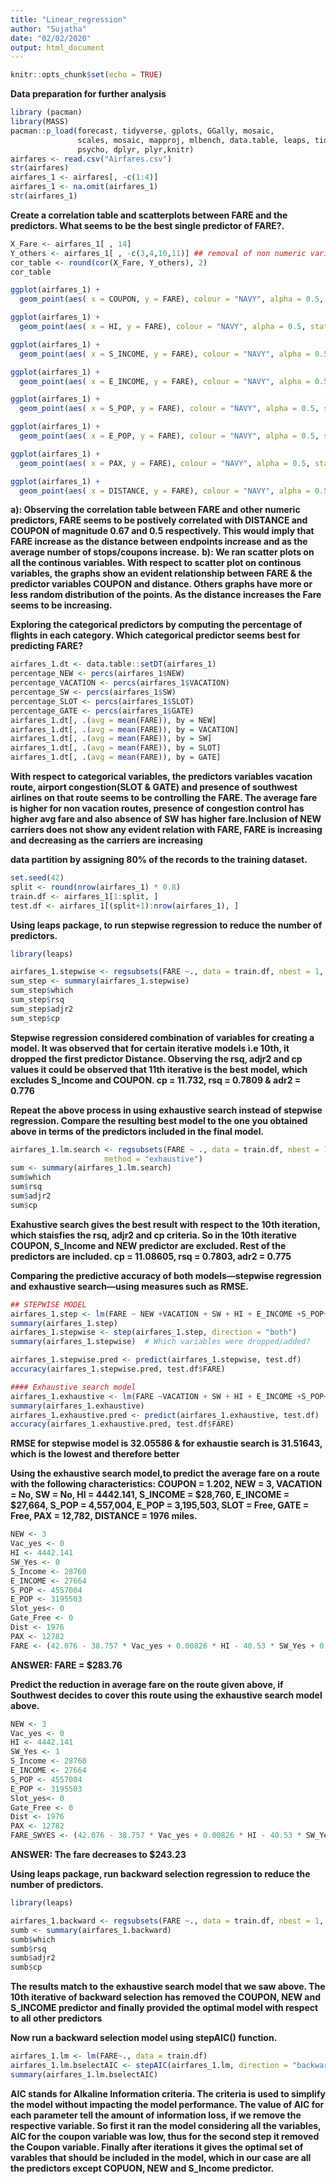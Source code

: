 ```yaml
---
title: "Linear_regression"
author: "Sujatha"
date: "02/02/2020"
output: html_document
---
```


```r
knitr::opts_chunk$set(echo = TRUE)
```

__Data preparation for further analysis__
```r
library (pacman)
library(MASS)
pacman::p_load(forecast, tidyverse, gplots, GGally, mosaic,
               scales, mosaic, mapproj, mlbench, data.table, leaps, tidyverse,
               psycho, dplyr, plyr,knitr)
airfares <- read.csv("Airfares.csv")
str(airfares)
airfares_1 <- airfares[, -c(1:4)]
airfares_1 <- na.omit(airfares_1)
str(airfares_1)
```


__Create a correlation table and scatterplots between FARE and the predictors. What seems to be the best single predictor of FARE?.__
```r
X_Fare <- airfares_1[ , 14]
Y_others <- airfares_1[ , -c(3,4,10,11)] ## removal of non numeric variables
cor_table <- round(cor(X_Fare, Y_others), 2)
cor_table

ggplot(airfares_1) +
  geom_point(aes( x = COUPON, y = FARE), colour = "NAVY", alpha = 0.5, stat = "identity", na.rm = TRUE)

ggplot(airfares_1) +
  geom_point(aes( x = HI, y = FARE), colour = "NAVY", alpha = 0.5, stat = "identity", na.rm = TRUE)

ggplot(airfares_1) +
  geom_point(aes( x = S_INCOME, y = FARE), colour = "NAVY", alpha = 0.5, stat = "identity", na.rm = TRUE)

ggplot(airfares_1) +
  geom_point(aes( x = E_INCOME, y = FARE), colour = "NAVY", alpha = 0.5, stat = "identity", na.rm = TRUE)

ggplot(airfares_1) +
  geom_point(aes( x = S_POP, y = FARE), colour = "NAVY", alpha = 0.5, stat = "identity", na.rm = TRUE)

ggplot(airfares_1) +
  geom_point(aes( x = E_POP, y = FARE), colour = "NAVY", alpha = 0.5, stat = "identity", na.rm = TRUE)

ggplot(airfares_1) +
  geom_point(aes( x = PAX, y = FARE), colour = "NAVY", alpha = 0.5, stat = "identity", na.rm = TRUE)

ggplot(airfares_1) +
  geom_point(aes( x = DISTANCE, y = FARE), colour = "NAVY", alpha = 0.5, stat = "identity", na.rm = TRUE)
```
__a): Observing the correlation table between FARE and other numeric predictors, FARE seems to be postively correlated with DISTANCE and COUPON of magnitude 0.67 and 0.5 respectively. This would imply that FARE increase as the distance between endpoints increase and as the average number of stops/coupons increase.__
__b): We ran scatter plots on all the continous variables. With respect to scatter plot on continous variables, the graphs show an evident relationship between FARE & the predictor variables COUPON and distance. Others graphs have more or less random distribution of the points. As the distance increases the Fare seems to be increasing.__  


__Exploring the categorical predictors by computing the percentage of flights in each category. Which categorical predictor seems best for predicting FARE?__
```r
airfares_1.dt <- data.table::setDT(airfares_1)
percentage_NEW <- percs(airfares_1$NEW)
percentage_VACATION <- percs(airfares_1$VACATION)
percentage_SW <- percs(airfares_1$SW)
percentage_SLOT <- percs(airfares_1$SLOT)
percentage_GATE <- percs(airfares_1$GATE)
airfares_1.dt[, .(avg = mean(FARE)), by = NEW]
airfares_1.dt[, .(avg = mean(FARE)), by = VACATION]
airfares_1.dt[, .(avg = mean(FARE)), by = SW]
airfares_1.dt[, .(avg = mean(FARE)), by = SLOT]
airfares_1.dt[, .(avg = mean(FARE)), by = GATE]
```
__With respect to categorical variables, the predictors variables  vacation route, airport congestion(SLOT & GATE) and presence of southwest airlines on that route seems to be controlling the FARE. The average fare is higher for non vacation routes, presence of congestion control has higher avg fare and also absence of SW has higher fare.Inclusion of NEW carriers does not show any evident relation with FARE, FARE is increasing and decreasing as the carriers are increasing__


__data partition by assigning 80% of the records to the training dataset.__
```r
set.seed(42)
split <- round(nrow(airfares_1) * 0.8)
train.df <- airfares_1[1:split, ]
test.df <- airfares_1[(split+1):nrow(airfares_1), ]
```


__Using leaps package, to run stepwise regression to reduce the number of predictors.__
```r
library(leaps)

airfares_1.stepwise <- regsubsets(FARE ~., data = train.df, nbest = 1, nvmax = 13, method = "seqrep")
sum_step <- summary(airfares_1.stepwise)
sum_step$which
sum_step$rsq
sum_step$adjr2
sum_step$cp

```
__Stepwise regression considered combination of variables for creating a model. It was observed that for certain iterative models i.e 10th, it dropped the first predictor Distance. Observing the rsq, adjr2 and cp values it could be observed that 11th iterative is the best model, which excludes S_Income and COUPON. cp = 11.732, rsq = 0.7809 & adr2 = 0.776__



__Repeat the above process in using exhaustive search instead of stepwise regression. Compare the resulting best model to the one you obtained above in terms of the predictors included in the final model.__
```r
airfares_1.lm.search <- regsubsets(FARE ~ ., data = train.df, nbest = 1, nvmax = 13, 
                     method = "exhaustive")
sum <- summary(airfares_1.lm.search)
sum$which
sum$rsq
sum$adjr2
sum$cp
```
__Exahustive search gives the best result with respect to the 10th iteration, which staisfies the rsq, adjr2 and cp criteria. So in the 10th iterative COUPON, S_Income and NEW predictor are excluded. Rest of the predictors are included. cp = 11.08605, rsq = 0.7803, adr2 = 0.775__


__Comparing the predictive accuracy of both models—stepwise regression and exhaustive search—using measures such as RMSE.__
```r
## STEPWISE MODEL
airfares_1.step <- lm(FARE ~ NEW +VACATION + SW + HI + E_INCOME +S_POP+ E_POP+ SLOT+ GATE + DISTANCE + PAX, data = train.df)
summary(airfares_1.step)
airfares_1.stepwise <- step(airfares_1.step, direction = "both")
summary(airfares_1.stepwise)  # Which variables were dropped/added?

airfares_1.stepwise.pred <- predict(airfares_1.stepwise, test.df)
accuracy(airfares_1.stepwise.pred, test.df$FARE)

#### Exhaustive search model
airfares_1.exhaustive <- lm(FARE ~VACATION + SW + HI + E_INCOME +S_POP+ E_POP+ SLOT+ GATE + DISTANCE + PAX, data = train.df) 
summary(airfares_1.exhaustive)
airfares_1.exhaustive.pred <- predict(airfares_1.exhaustive, test.df)
accuracy(airfares_1.exhaustive.pred, test.df$FARE)
```
__RMSE for stepwise model is 32.05586 & for exhaustie search is 31.51643, which is the lowest and therefore better__


__Using the exhaustive search model,to predict the average fare on a route with the following characteristics: COUPON = 1.202, NEW = 3, VACATION = No, SW = No, HI = 4442.141, S_INCOME = $28,760, E_INCOME = $27,664, S_POP = 4,557,004, E_POP = 3,195,503, SLOT = Free, GATE = Free, PAX = 12,782, DISTANCE = 1976 miles.__
```r
NEW <- 3
Vac_yes <- 0
HI <- 4442.141
SW_Yes <- 0
S_Income <- 28760
E_INCOME <- 27664
S_POP <- 4557004
E_POP <- 3195503
Slot_yes<- 0
Gate_Free <- 0
Dist <- 1976
PAX <- 12782
FARE <- (42.076 - 38.757 * Vac_yes + 0.00826 * HI - 40.53 * SW_Yes + 0.0014 * E_INCOME + 0.0000041 * S_POP - 0.1867 + 0.00000377 * E_POP - 16.85* Slot_yes - 21.21 * Gate_Free + 0.0736 * Dist - 0.00076 * PAX)


```
__ANSWER: FARE = $283.76__


__Predict the reduction in average fare on the route given above, if Southwest decides to cover this route using the exhaustive search model above.__
```r
NEW <- 3
Vac_yes <- 0
HI <- 4442.141
SW_Yes <- 1
S_Income <- 28760
E_INCOME <- 27664
S_POP <- 4557004
E_POP <- 3195503
Slot_yes<- 0
Gate_Free <- 0
Dist <- 1976
PAX <- 12782
FARE_SWYES <- (42.076 - 38.757 * Vac_yes + 0.00826 * HI - 40.53 * SW_Yes + 0.0014 * E_INCOME + 0.0000041 * S_POP - 0.1867 + 0.00000377 * E_POP - 16.85* Slot_yes - 21.21 * Gate_Free + 0.0736 * Dist - 0.00076 * PAX)
```
__ANSWER: The fare decreases to $243.23__



__Using leaps package, run backward selection regression to reduce the number of predictors.__
```r
library(leaps)

airfares_1.backward <- regsubsets(FARE ~., data = train.df, nbest = 1, nvmax = 13, method = "backward")
sumb <- summary(airfares_1.backward)
sumb$which
sumb$rsq
sumb$adjr2
sumb$cp

```
__The results match to the exhaustive search model that we saw above. The 10th iterative of backward selection has removed the COUPON, NEW and S_INCOME predictor and finally provided the optimal model with respect to all other predictors__


__Now run a backward selection model using stepAIC() function.__
```r
airfares_1.lm <- lm(FARE~., data = train.df)
airfares_1.lm.bselectAIC <- stepAIC(airfares_1.lm, direction = "backward")
summary(airfares_1.lm.bselectAIC)
```
__AIC stands for Alkaline Information criteria. The criteria is used to simplify the model without impacting the model performance. The value of AIC for each parameter tell the amount of information loss, if we remove the respective variable. So first it ran the model considering all the variables, AIC for the coupon variable was low, thus for the second step it removed the Coupon variable. Finally after iterations it gives the optimal set of varables that should be included in the model, which in our case are all the predictors except COPUON, NEW and S_Income predictor.__ 
